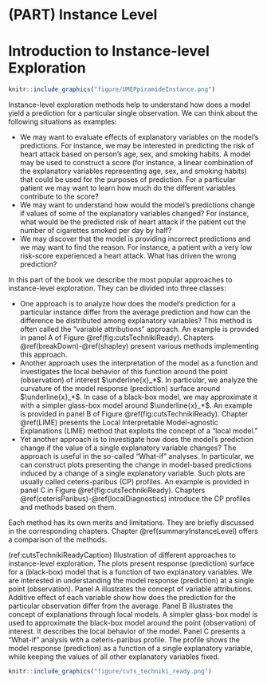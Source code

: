 # (PART) Instance Level {-}

# Introduction to Instance-level Exploration {#InstanceLevelExploration}

```r
knitr::include_graphics("figure/UMEPpiramideInstance.png")
```

Instance-level exploration methods help to understand how does a model yield a prediction for a particular single observation. We can think about the following situations as examples:

* We may want to evaluate effects of explanatory variables on the model's predictions. For instance, we may be interested in predicting the risk of heart attack based on person's age, sex, and smoking habits. A model may be used to construct a score (for instance, a linear combination of the explanatory variables representing age, sex, and smoking habits) that could be used for the purposes of prediction. For a particular patient we may want to learn how much do the different variables contribute to the score?
* We may want to understand how would the model's predictions change if values of some of the explanatory variables changed? For instance, what would be the predicted risk of heart attack if the patient cut the number of cigarettes smoked per day by half? 
* We may discover that the model is providing incorrect predictions and we may want to find the reason. For instance, a patient with a very low risk-score experienced a heart attack. What has driven the wrong prediction?

In this part of the book we describe the most popular approaches to instance-level exploration. They can be divided into three classes:

* One approach is to analyze how does the model's prediction for a particular instance differ from the average  prediction and how can the difference be distributed among explanatory variables? This method is often called the "variable attributions" approach. An example is provided in panel A of Figure \@ref(fig:cutsTechnikiReady). Chapters \@ref(breakDown)-\@ref(shapley) present various methods implementing this approach. 
* Another approach uses the interpretation of the model as a function and investigates the local behavior of this function around the point (observation) of interest $\underline{x}_*$. In particular, we analyze the curvature of the model response (prediction) surface around $\underline{x}_*$. In case of a black-box model, we may approximate it with a simpler glass-box model around $\underline{x}_*$. An example is provided in panel B of Figure \@ref(fig:cutsTechnikiReady). Chapter \@ref(LIME) presents the Local Interpretable Model-agnostic Explanations (LIME) method that exploits the concept of a "local model." 
* Yet another approach is to investigate how does the model's prediction change if the value of a single explanatory variable  changes? The approach is useful in the so-called "What-if" analyses. In particular, we can construct plots presenting the change in model-based predictions induced by a change of a single explanatory variable. Such plots are usually called ceteris-paribus (CP) profiles. An example is provided in panel C in Figure \@ref(fig:cutsTechnikiReady). Chapters \@ref(ceterisParibus)-\@ref(localDiagnostics) introduce the CP profiles and methods based on them.  

Each method has its own merits and limitations. They are briefly discussed in the corresponding chapters. Chapter \@ref(summaryInstanceLevel) offers a comparison of the methods.

(ref:cutsTechnikiReadyCaption) Illustration of different approaches to instance-level exploration. The plots present response (prediction) surface for a (black-box) model that is a function of two explanatory variables. We are interested in understanding the model response (prediction) at a single point (observation). Panel A illustrates the concept of variable attributions. Additive effect of each variable show how does the prediction for the particular observation differ from the average. Panel B illustrates the concept of explanations through local models. A simpler glass-box model is used to approximate the black-box model around the point (observation) of interest. It describes the local behavior of the model. Panel C presents a "What-if" analysis with a ceteris-paribus profile. The profile shows the model response (prediction) as a function of a single explanatory variable, while keeping the values of all other explanatory variables fixed.

```r
knitr::include_graphics("figure/cuts_techniki_ready.png")
```
